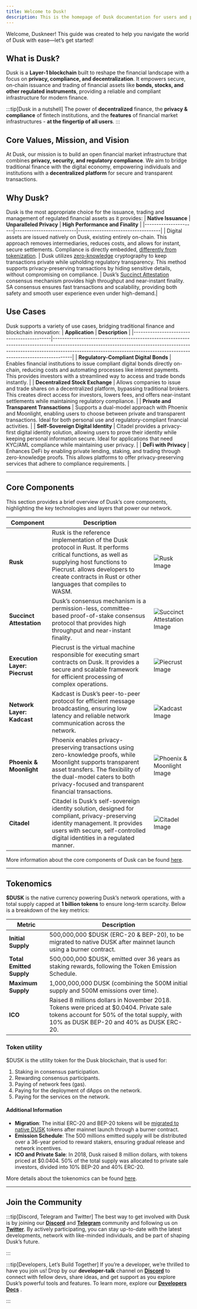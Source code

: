 ```yaml
---
title: Welcome to Dusk!
description: This is the homepage of Dusk documentation for users and provisioner runners.
---
```





Welcome, Duskneer! This guide was created to help you navigate the world of Dusk with ease—let’s get started!


## What is Dusk?

Dusk is a **Layer-1 blockchain** built to reshape the financial landscape with a focus on **privacy, compliance, and decentralization**. It empowers secure, on-chain issuance and trading of financial assets like **bonds, stocks, and other regulated instruments**, providing a reliable and compliant infrastructure for modern finance.


:::tip[Dusk in a nutshell]
The power of **decentralized** finance, the **privacy & compliance** of fintech institutions, and the **features** of financial market infrastructures - **at the fingertip of all users**.
:::

## Core Values, Mission, and Vision

At Dusk, our mission is to build an open financial market infrastructure that combines **privacy, security, and regulatory compliance**. We aim to bridge traditional finance with the digital economy, empowering individuals and institutions with a **decentralized platform** for secure and transparent transactions.

## Why Dusk?

Dusk is the most appropriate choice for the issuance, trading and management of regulated financial assets as it provides: 
| **Native Issuance** | **Unparalleled Privacy** | **High Performance and Finality** |
|----------------------|--------------------------|-----------------------------------|
| Digital assets are issued natively on Dusk, existing entirely on-chain. This approach removes intermediaries, reduces costs, and allows for instant, secure settlements. Compliance is directly embedded, [differently from tokenization](/learn/tokenization-comparison). | Dusk utilizes [zero-knowledge](/learn/deep-dive/cryptography/zkp) cryptography to keep transactions private while upholding regulatory transparency. This method supports privacy-preserving transactions by hiding sensitive details, without compromising on compliance. | Dusk’s [Succinct Attestation](/learn/deep-dive/succinct-attestation) consensus mechanism provides high throughput and near-instant finality. SA consensus ensures fast transactions and scalability, providing both safety and smooth user experience even under high-demand.|

## Use Cases

Dusk supports a variety of use cases, bridging traditional finance and blockchain innovation:
| **Application**                           | **Description**                                                                                                                                                                                                                                  |
|-------------------------------------------|--------------------------------------------------------------------------------------------------------------------------------------------------------------------------------------------------------------------------------------------------|
| **Regulatory-Compliant Digital Bonds**    | Enables financial institutions to issue compliant digital bonds directly on-chain, reducing costs and automating processes like interest payments. This provides investors with a streamlined way to access and trade bonds instantly.            |
| **Decentralized Stock Exchange**          | Allows companies to issue and trade shares on a decentralized platform, bypassing traditional brokers. This creates direct access for investors, lowers fees, and offers near-instant settlements while maintaining regulatory compliance.       |
| **Private and Transparent Transactions**  | Supports a dual-model approach with Phoenix and Moonlight, enabling users to choose between private and transparent transactions. Ideal for both personal use and regulatory-compliant financial activities.                                      |
| **Self-Sovereign Digital Identity**       | Citadel provides a privacy-first digital identity solution, allowing users to prove their identity while keeping personal information secure. Ideal for applications that need KYC/AML compliance while maintaining user privacy.            |
| **DeFi with Privacy**                     | Enhances DeFi by enabling private lending, staking, and trading through zero-knowledge proofs. This allows platforms to offer privacy-preserving services that adhere to compliance requirements.                                                  |


---

## Core Components

This section provides a brief overview of Dusk’s core components, highlighting the key technologies and layers that power our network.

| **Component**            | **Description**                                                                                                                                                                                                                                                                         |                    |
|-------------------------------|-------------------------------------------------------------------------------------------------------------------------------------------------------------------------------------------------------------------------------------------------------------------------------------------|-----------------------------|
| **Rusk**                      | Rusk is the reference implementation of the Dusk protocol in Rust. It performs critical functions, as well as supplying host functions to Piecrust. allows developers to create contracts in Rust or other languages that compiles to WASM.                                                                                                                      | ![Rusk Image](../../../assets/get_started/Rusk.png)    |
| **Succinct Attestation**      | Dusk’s consensus mechanism is a permission-less, committee-based proof-of-stake consensus protocol that provides high throughput and near-instant finality.                                                                            | ![Succinct Attestation Image](../../../assets/get_started/Succinct_Attestation.png) |
| **Execution Layer: Piecrust** | Piecrust is the virtual machine responsible for executing smart contracts on Dusk. It provides a secure and scalable framework for efficient processing of complex operations.                                                                    | ![Piecrust Image](../../../assets/get_started/Piecrust.png) |
| **Network Layer: Kadcast**    | Kadcast is Dusk’s peer-to-peer protocol for efficient message broadcasting, ensuring low latency and reliable network communication across the network.                                                                               | ![Kadcast Image](../../../assets/get_started/Kadcast.png) |
| **Phoenix & Moonlight**       | Phoenix enables privacy-preserving transactions using zero-knowledge proofs, while Moonlight supports transparent asset transfers. The flexibility of the dual-model caters to both privacy-focused and transparent financial transactions.                          | ![Phoenix & Moonlight Image](../../../assets/get_started/Phoenix_and_Moonlight.png) |
| **Citadel**                   | Citadel is Dusk’s self-sovereign identity solution, designed for compliant, privacy-preserving identity management. It provides users with secure, self-controlled digital identities in a regulated manner.                                     | ![Citadel Image](../../../assets/get_started/Citadel.png) |

More information about the core components of Dusk can be found [here](/learn/core-components).

---

## Tokenomics

**$DUSK** is the native currency powering Dusk’s network operations, with a total supply capped at **1 billion tokens** to ensure long-term scarcity. Below is a breakdown of the key metrics:

| **Metric** | **Description** |
| --- | --- |
| **Initial Supply** | 500,000,000 $DUSK (ERC-20 & BEP-20), to be migrated to native DUSK after mainnet launch using a burner contract. |
| **Total Emitted Supply** | 500,000,000 $DUSK, emitted over 36 years as staking rewards, following the Token Emission Schedule. |
| **Maximum Supply** | 1,000,000,000 DUSK (combining the 500M initial supply and 500M emissions over time). |
| **ICO** | Raised 8 millions dollars in November 2018. Tokens were priced at $0.0404. Private sale tokens account for 50% of the total supply, with 10% as DUSK BEP-20 and 40% as DUSK ERC-20. |

### Token utility
$DUSK is the utility token for the Dusk blockchain, that is used for:
1. Staking in consensus participation.
2. Rewarding consensus participants.
3. Paying of network fees (gas).
4. Paying for the deployment of dApps on the network.
5. Paying for the services on the network.

#### Additional Information
- **Migration**: The initial ERC-20 and BEP-20 tokens will be [migrated to native DUSK](/learn/guides/mainnet-migration/) tokens after mainnet launch through a burner contract.
- **Emission Schedule**: The 500 millions emitted supply will be distributed over a 36-year period to reward stakers, ensuring gradual release and network incentives.
- **ICO and Private Sale**: In 2018, Dusk raised 8 million dollars, with tokens priced at $0.0404. 50% of the total supply was allocated to private sale investors, divided into 10% BEP-20 and 40% ERC-20.

More details about the tokenomics can be found [here](/learn/tokenomics).

---

## Join the Community

:::tip[Discord, Telegram and Twitter]
The best way to get involved with Dusk is by joining our
**[Discord](https://discord.gg/dusk-official)** and **[Telegram](https://t.me/DuskNetwork)** community and following us on [**Twitter**](https://x.com/DuskFoundation). By actively participating, you can stay up-to-date with the latest developments, network with like-minded individuals, and be part of shaping Dusk’s future.

:::

:::tip[Developers, Let’s Build Together]
If you’re a developer, we’re thrilled to have you join us! 
Drop by our **developer-talk** channel on [**Discord**](https://discord.gg/dusk-official) to connect with fellow devs, share ideas, and get support as you explore Dusk’s powerful tools and features.
To learn more, explore our [**Developers Docs**](/developer/overview) .

:::
